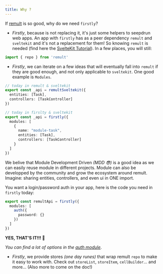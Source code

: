 ```yaml
---
title: Why ?
---
```


If [remult](https://remult.dev/) is so good, why do we need `firstly`?

- _Firstly_, because is not replacing it, it's just some helpers to seepdrun web apps. An app with
  `firstly` has as a peer dependency `remult` and `sveltekit` and it's not a replacement for them!
  So knowing `remult` is needed (find here the
  [SvelteKit Tutorial](https://remult.dev/tutorials/sveltekit/)). In a few places, you will still:

```ts
import { repo } from 'remult'
```

- _Firstly_, we can iterate on a few ideas that will eventually fall into `remult` if they are good
  enough, and not only applicable to `sveltekit`. One good example is `Modules`.

```ts
// today in remult & sveltekit
export const _api = remultSveltekit({
  entities: [Task],
  controllers: [TaskController]
})

// today in firslty & sveltekit
export const _api = firstly({
  modules: [
    {
      name: "module-task",
      entities: [Task],
      controllers: [TaskController]
    }
  ]
})
```

We belive that Module Development Driven _(MDD 😎)_ is a good idea as we can easily reuse module in
different projects. Module can also be developped by the community and grow the ecosystem around
remult. Imagine: sharing entities, controllers, and even ui in ONE import.

You want a login/password auth in your app, here is the code you need in `firstly` today:

```ts
export const remultApi = firstly({
  modules: [
    auth({
      password: {}
    })
  ]
})
```

**YES, THAT'S IT!!! 🎉**

_You can find a lot of options in the [auth module](/modules/auth)_.

- _Firstly_, we provide stores _(one day runes)_ that wrap remult `repo` to make it easy to work
  with. Check out `storeList`, `storeItem`, `cellBuildor`... and more... (Also more to come on the
  doc!)
